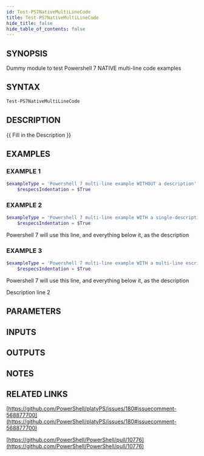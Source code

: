 ```yaml
---
id: Test-PS7NativeMultiLineCode
title: Test-PS7NativeMultiLineCode
hide_title: false
hide_table_of_contents: false
---
```


## SYNOPSIS

Dummy module to test Powershell 7 NATIVE multi-line code examples

## SYNTAX

```powershell
Test-PS7NativeMultiLineCode
```

## DESCRIPTION

{{ Fill in the Description }}

## EXAMPLES

### EXAMPLE 1

```powershell
$exampleType = 'Powershell 7 multi-line example WITHOUT a description'
    $respecsIndentation = $True
```

### EXAMPLE 2

```powershell
$exampleType = 'Powershell 7 multi-line example WITH a single-description'
    $respecsIndentation = $True
```

Powershell 7 will use this line, and everything below it, as the description

### EXAMPLE 3

```powershell
$exampleType = 'Powershell 7 multi-line example WITH a multi-line escription'
    $respecsIndentation = $True
```

Powershell 7 will use this line, and everything below it, as the description

Description line 2

## PARAMETERS

## INPUTS

## OUTPUTS

## NOTES

## RELATED LINKS

[https://github.com/PowerShell/platyPS/issues/180#issuecomment-568877700](https://github.com/PowerShell/platyPS/issues/180#issuecomment-568877700)

[https://github.com/PowerShell/PowerShell/pull/10776](https://github.com/PowerShell/PowerShell/pull/10776)
